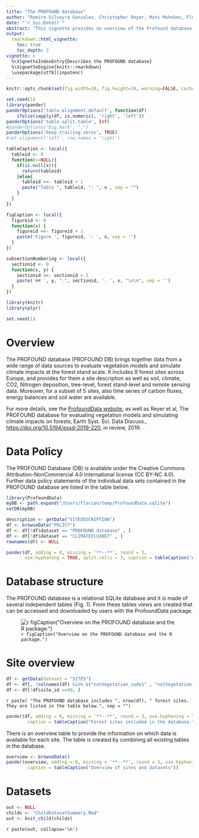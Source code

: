 ```yaml
---
title: "The PROFOUND database"
author: "Ramiro Silveyra Gonzalez, Christopher Reyer, Mats Mahnken, Florian Hartig"
date: "`r Sys.Date()`"
abstract: "This vignette provides an overview of the Profound database for benchmarking forest vegetation models, in particular database structure, content, data policy and an overview of each forest site contained in the database. \n \n \n"
output: 
  rmarkdown::html_vignette:
    toc: true
    toc_depth: 3
vignette: >
  %\VignetteIndexEntry{Describes the PROFOUND database}
  %\VignetteEngine{knitr::rmarkdown}
  \usepackage[utf8](inputenc)
--- 
```

  

```r
knitr::opts_chunk$set(fig.width=10, fig.height=10, warning=FALSE, cache = F)
```


```r
set.seed(1)
library(pander)
panderOptions('table.alignment.default', function(df)
    ifelse(sapply(df, is.numeric), 'right', 'left'))
panderOptions('table.split.table', Inf)
#panderOptions('big.mark', ",")
panderOptions('keep.trailing.zeros', TRUE)
#set.alignment('left', row.names = 'right')

tableCaption <- local({
  tableid <- 0
  function(x=NULL){
    if(is.null(x)){
      return(tableid)
    }else{
      tableid <<- tableid + 1
      paste("Table ", tableid, ": ", x , sep = "")  
    }
  }
})

figCaption <- local({
  figureid <- 0
  function(x) {
    figureid <<- figureid + 1
    paste('Figure ', figureid, ': ', x, sep = '')
  }
})

subsectionNumbering <- local({
  sectionid <- 0
  function(x, y) {
    sectionid <<- sectionid + 1
    paste('## ', y, ".", sectionid, '. ', x, "\n\n", sep = '')
  }
})

library(knitr)
library(plyr)

set.seed(1)


``` 

# Overview

The PROFOUND database (PROFOUND DB) brings together data from a wide range of data sources to evaluate vegetation models and simulate climate impacts at the forest stand scale. It includes 9 forest sites across Europe, and provides for them a site description as well as soil, climate, CO2, Nitrogen deposition, tree-level, forest stand-level and remote sensing data. Moreover, for a subset of 5 sites, also time series of carbon fluxes, energy balances and soil water are available. 

For more details, see the [ProfoundData website](http://doi.org/10.5880/PIK.2020.006), as well as Reyer et al, The PROFOUND database for evaluating vegetation models and simulating climate impacts on forests, Earth Syst. Sci. Data Discuss., [https://doi.org/10.5194/essd-2019-220](https://doi.org/10.5194/essd-2019-220), in review, 2019.


# Data Policy


The PROFOUND Database (DB) is available under the Creative Commons Attribution-NonCommercial 4.0 International license (CC BY-NC 4.0). Further data policy statements of the individual data sets contained in the PROFOUND database are listed in the table below.
 


```r
library(ProfoundData)
myDB <- path.expand("/Users/florian/temp/ProfoundData.sqlite")
setDB(myDB)

description <- getData("SITEDESCRIPTION")
df <- browseData("POLICY")
df <- df[!df$dataset == "PROFOUND database" , ]
df <- df[!df$dataset == "CLIMATEFLUXNET" , ]
rownames(df) <- NULL
``` 

```r
pander(df, adding = 0, missing = '**--**', round = 3,
       use.hyphening = TRUE, split.cells = 3, caption = tableCaption("Additional data policy statements specific to the individual datasets included in the PROFOUND database."))
``` 


# Database structure

The PROFOUND database is a relational SQLite database and it is made of several independent tables (Fig. 1). From these tables views are created that can be accessed and downloaded by users with the ProfoundData package.



![`r figCaption("Overview on the PROFOUND database and the R package.") `](../data-raw/ProfoundData.jpg)



# Site overview

```r
df <- getData(dataset = "SITES")
df <- df[, !colnames(df) %in% c("natVegetation_code1" ,	"natVegetation_code2" , "natVegetation_description")]
df <- df[!df$site_id ==99, ]
```

`r paste( "The PROFOUND database includes ", nrow(df), " forest sites. They are listed in the table below.", sep = "") `

```r
pander(df, adding = 0, missing = '**--**', round = 3, use.hyphening = TRUE, split.cells = 3, split.tables = 200,
        caption = tableCaption("Forest sites included in the database."))
```

There is an overview table to provide the information on which data is available for each site. The table is created by combining all existing tables in the database.

```r
overview <- browseData()
pander(overview, adding = 0, missing = '**--**', round = 3, use.hyphening = TRUE, split.cells = 3, split.tables =  Inf,
        caption = tableCaption("Overview of sites and datasets"))
```



# Datasets


```r
out <- NULL
childs <- "ChildDatasetSummary.Rmd"
out <- knit_child(childs)
```
`r paste(out, collapse='\n')`




